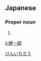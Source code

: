 ==Japanese==
{{ja-kanjitab|けん|いち|ろう|yomi=o}}

===Proper noun===
{{ja-pos|proper|けんいちろう}}

# {{given name|male|lang=ja}}

[[Category:Japanese male given names|けんいちろう]]

[[li:健一朗]]